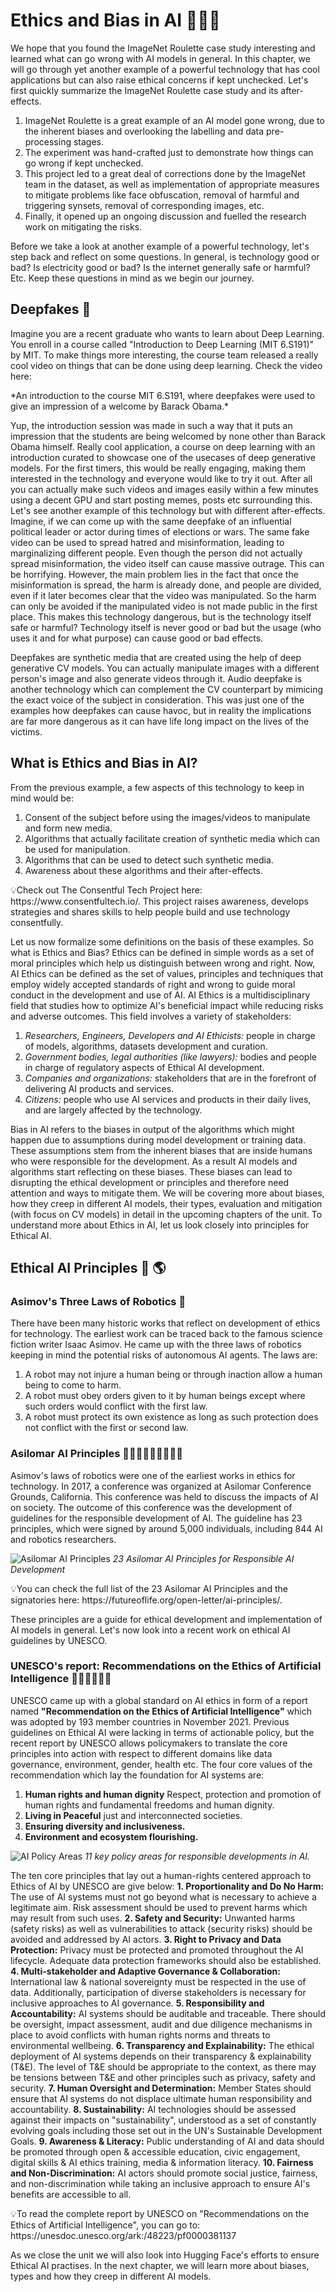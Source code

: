 # Ethics and Bias in AI 🧑‍🤝‍🧑

We hope that you found the ImageNet Roulette case study interesting and learned what can go wrong with AI models in general. In this chapter, we will go through yet another example of a powerful technology that has cool applications but can also raise ethical concerns if kept unchecked. Let's first quickly summarize the ImageNet Roulette case study and its after-effects.
1. ImageNet Roulette is a great example of an AI model gone wrong, due to the inherent biases and overlooking the labelling and data pre-processing stages.
2. The experiment was hand-crafted just to demonstrate how things can go wrong if kept unchecked.
3. This project led to a great deal of corrections done by the ImageNet team in the dataset, as well as implementation of appropriate measures to mitigate problems like face obfuscation, removal of harmful and triggering synsets, removal of corresponding images, etc.
4. Finally, it opened up an ongoing discussion and fuelled the research work on mitigating the risks. 

Before we take a look at another example of a powerful technology, let's step back and reflect on some questions. In general, is technology good or bad? Is electricity good or bad? Is the internet generally safe or harmful? Etc. Keep these questions in mind as we begin our journey.

## Deepfakes 🎥

Imagine you are a recent graduate who wants to learn about Deep Learning. You enroll in a course called "Introduction to Deep Learning (MIT 6.S191)" by MIT. To make things more interesting, the course team released a really cool video on things that can be done using deep learning. Check the video here:

<Youtube id="l82PxsKHxYc"/>
*An introduction to the course MIT 6.S191, where deepfakes were used to give an impression of a welcome by Barack Obama.*

Yup, the introduction session was made in such a way that it puts an impression that the students are being welcomed by none other than Barack Obama himself. Really cool application, a course on deep learning with an introduction curated to showcase one of the usecases of deep generative models. For the first timers, this would be really engaging, making them interested in the technology and everyone would like to try it out. After all you can actually make such videos and images easily within a few minutes using a decent GPU and start posting memes, posts etc surrounding this.
Let's see another example of this technology but with different after-effects. Imagine, if we can come up with the same deepfake of an influential political leader or actor during times of elections or wars. The same fake video can be used to spread hatred and misinformation, leading to marginalizing different people. Even though the person did not actually spread misinformation, the video itself can cause massive outrage. This can be horrifying. However, the main problem lies in the fact that once the misinformation is spread, the harm is already done, and people are divided, even if it later becomes clear that the video was manipulated. So the harm can only be avoided if the manipulated video is not made public in the first place. This makes this technology dangerous, but is the technology itself safe or harmful? Technology itself is never good or bad but the usage (who uses it and for what purpose) can cause good or bad effects.

Deepfakes are synthetic media that are created using the help of deep generative CV models. You can actually manipulate images with a different person's image and also generate videos through it. Audio deepfake is another technology which can complement the CV counterpart by mimicing the exact voice of the subject in consideration. This was just one of the examples how deepfakes can cause havoc, but in reality the implications are far more dangerous as it can have life long impact on the lives of the victims.

## What is Ethics and Bias in AI?

From the previous example, a few aspects of this technology to keep in mind would be:
1. Consent of the subject before using the images/videos to manipulate and form new media.
2. Algorithms that actually facilitate creation of synthetic media which can be used for manipulation.
3. Algorithms that can be used to detect such synthetic media.
4. Awareness about these algorithms and their after-effects.

<Tip>
💡Check out The Consentful Tech Project here: https://www.consentfultech.io/. This project raises awareness, develops strategies and shares skills to help people build and use technology consentfully.
</Tip>

Let us now formalize some definitions on the basis of these examples. So what is Ethics and Bias? Ethics can be defined in simple words as a set of moral principles which help us distinguish between wrong and right. Now, AI Ethics can be defined as the set of values, principles and techniques that employ widely accepted standards of right and wrong to guide moral conduct in the development and use of AI. AI Ethics is a multidisciplinary field that studies how to optimize AI's beneficial impact while reducing risks and adverse outcomes. This field involves a variety of stakeholders:
1. *Researchers, Engineers, Developers and AI Ethicists:* people in charge of models, algorithms, datasets development and curation.
2. *Government bodies, legal authorities (like lawyers):* bodies and people in charge of regulatory aspects of Ethical AI development.
3. *Companies and organizations:* stakeholders that are in the forefront of delivering AI products and services.
4. *Citizens:* people who use AI services and products in their daily lives, and are largely affected by the technology.

Bias in AI refers to the biases in output of the algorithms which might happen due to assumptions during model development or training data. These assumptions stem from the inherent biases that are inside humans who were responsible for the development. As a result AI models and algorithms start reflecting on these biases. These biases can lead to disrupting the ethical development or principles and therefore need attention and ways to mitigate them. We will be covering more about biases, how they creep in different AI models, their types, evaluation and mitigation (with focus on CV models) in detail in the upcoming chapters of the unit. To understand more about Ethics in AI, let us look closely into principles for Ethical AI.

## Ethical AI Principles 🤗 🌎

### Asimov's Three Laws of Robotics 🤖 

There have been many historic works that reflect on development of ethics for technology. The earliest work can be traced back to the famous science fiction writer Isaac Asimov. He came up with the three laws of robotics keeping in mind the potential risks of autonomous AI agents. The laws are:
1. A robot may not injure a human being or through inaction allow a human being to come to harm.
2. A robot must obey orders given to it by human beings except where such orders would conflict with the first law.
3. A robot must protect its own existence as long as such protection does not conflict with the first or second law.

### Asilomar AI Principles 🧑🏻‍⚖️🧑🏻‍🎓🧑🏻‍💻

Asimov's laws of robotics were one of the earliest works in ethics for technology. In 2017, a conference was organized at Asilomar Conference Grounds, California. This conference was held to discuss the impacts of AI on society. The outcome of this conference was the development of guidelines for the responsible development of AI. The guideline has 23 principles, which were signed by around 5,000 individuals, including 844 AI and robotics researchers.

![Asilomar AI Principles](https://huggingface.co/datasets/hf-vision/course-assets/blob/main/asilomar-ai.png)
*23 Asilomar AI Principles for Responsible AI Development*

<Tip>
💡You can check the full list of the 23 Asilomar AI Principles and the signatories here: https://futureoflife.org/open-letter/ai-principles/.
</Tip>

These principles are a guide for ethical development and implementation of AI models in general. Let's now look into a recent work on ethical AI guidelines by UNESCO.

### UNESCO's report: Recommendations on the Ethics of Artificial Intelligence 🧑🏼‍🤝‍🧑🏼🌐

UNESCO came up with a global standard on AI ethics in form of a report named **"Recommendation on the Ethics of Artificial Intelligence"** which was adopted by 193 member countries in November 2021. Previous guidelines on Ethical AI were lacking in terms of actionable policy, but the recent report by UNESCO allows policymakers to translate the core principles into action with respect to different domains like data governance, environment, gender, health etc.
The four core values of the recommendation which lay the foundation for AI systems are:
1. **Human rights and human dignity** Respect, protection and promotion of human rights and fundamental freedoms and human dignity.
2. **Living in Peaceful** just and interconnected societies.
3. **Ensuring diversity and inclusiveness.**
4. **Environment and ecosystem flourishing.**

![AI Policy Areas](https://huggingface.co/datasets/hf-vision/course-assets/blob/main/ai_policy.png)
*11 key policy areas for responsible developments in AI.*

The ten core principles that lay out a human-rights centered approach to Ethics of AI by UNESCO are give below:
**1. Proportionality and Do No Harm:** The use of AI systems must not go beyond what is necessary to achieve a legitimate aim. Risk assessment should be used to prevent harms which may result from such uses. 
**2. Safety and Security:** Unwanted harms (safety risks) as well as vulnerabilities to attack (security risks) should be avoided and addressed by AI actors.
**3. Right to Privacy and Data Protection:** Privacy must be protected and promoted throughout the AI lifecycle. Adequate data protection frameworks should also be established.
**4. Multi-stakeholder and Adaptive Governance & Collaboration:** International law & national sovereignty must be respected in the use of data. Additionally, participation of diverse stakeholders is necessary for inclusive approaches to AI governance.
**5. Responsibility and Accountability:** AI systems should be auditable and traceable. There should be oversight, impact assessment, audit and due diligence mechanisms in place to avoid conflicts with human rights norms and threats to environmental wellbeing.
**6. Transparency and Explainability:** The ethical deployment of AI systems depends on their transparency & explainability (T&E). The level of T&E should be appropriate to the context, as there may be tensions between T&E and other principles such as privacy, safety and security.
**7. Human Oversight and Determination:** Member States should ensure that AI systems do not displace ultimate human responsibility and accountability.
**8. Sustainability:** AI technologies should be assessed against their impacts on "sustainability", understood as a set of constantly evolving goals including those set out in the UN's Sustainable Development Goals.
**9. Awareness & Literacy:** Public understanding of AI and data should be promoted through open & accessible education, civic engagement, digital skills & AI ethics training, media & information literacy.
**10. Fairness and Non-Discrimination:** AI actors should promote social justice, fairness, and non-discrimination while taking an inclusive approach to ensure AI's benefits are accessible to all.

<Tip>
💡To read the complete report by UNESCO on "Recommendations on the Ethics of Artificial Intelligence", you can go to: https://unesdoc.unesco.org/ark:/48223/pf0000381137
</Tip>

As we close the unit we will also look into Hugging Face's efforts to ensure Ethical AI practises. In the next chapter, we will learn more about biases, types and how they creep in different AI models. 
